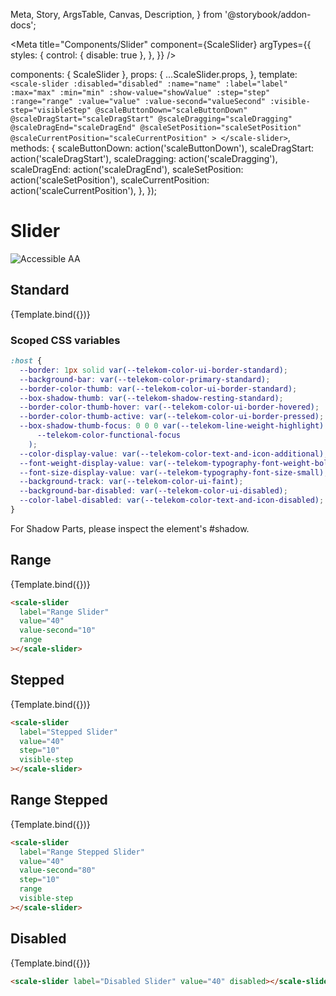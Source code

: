   Meta,
  Story,
  ArgsTable,
  Canvas,
  Description,
} from '@storybook/addon-docs';

<Meta
  title="Components/Slider"
  component={ScaleSlider}
  argTypes={{
    styles: {
      control: { disable: true },
    },
  }}
/>

  components: { ScaleSlider },
  props: {
    ...ScaleSlider.props,
  },
  template: `
    <scale-slider
        :disabled="disabled"
        :name="name"
        :label="label"
        :max="max"
        :min="min"
        :show-value="showValue"
        :step="step"
        :range="range"
        :value="value"
        :value-second="valueSecond"
        :visible-step="visibleStep"
        @scaleButtonDown="scaleButtonDown"
        @scaleDragStart="scaleDragStart"
        @scaleDragging="scaleDragging"
        @scaleDragEnd="scaleDragEnd"
        @scaleSetPosition="scaleSetPosition"
        @scaleCurrentPosition="scaleCurrentPosition"
        >
    </scale-slider>
    `,
  methods: {
    scaleButtonDown: action('scaleButtonDown'),
    scaleDragStart: action('scaleDragStart'),
    scaleDragging: action('scaleDragging'),
    scaleDragEnd: action('scaleDragEnd'),
    scaleSetPosition: action('scaleSetPosition'),
    scaleCurrentPosition: action('scaleCurrentPosition'),
  },
});

<div
  style={{
    display: 'inline-flex',
    alignItems: 'center',
    justifyContent: 'space-between',
    width: '100%',
  }}
>
  <h1>Slider</h1>
  <img src="assets/aa.png" alt="Accessible AA" />
</div>

## Standard

<Canvas withSource="none">
  <Story
    name="Standard"
    args={{
      label: 'Standard',
      value: 20,
    }}
  >
    {Template.bind({})}
  </Story>
</Canvas>

<ArgsTable story="Standard" />

### Scoped CSS variables

```css
:host {
  --border: 1px solid var(--telekom-color-ui-border-standard);
  --background-bar: var(--telekom-color-primary-standard);
  --border-color-thumb: var(--telekom-color-ui-border-standard);
  --box-shadow-thumb: var(--telekom-shadow-resting-standard);
  --border-color-thumb-hover: var(--telekom-color-ui-border-hovered);
  --border-color-thumb-active: var(--telekom-color-ui-border-pressed);
  --box-shadow-thumb-focus: 0 0 0 var(--telekom-line-weight-highlight) var(
      --telekom-color-functional-focus
    );
  --color-display-value: var(--telekom-color-text-and-icon-additional);
  --font-weight-display-value: var(--telekom-typography-font-weight-bold);
  --font-size-display-value: var(--telekom-typography-font-size-small);
  --background-track: var(--telekom-color-ui-faint);
  --background-bar-disabled: var(--telekom-color-ui-disabled);
  --color-label-disabled: var(--telekom-color-text-and-icon-disabled);
}
```

For Shadow Parts, please inspect the element's #shadow.

## Range

<Canvas withSource="none">
  <Story
    name="Range"
    args={{
      label: 'Range Slider',
      value: 40,
      valueSecond: 10,
      range: true,
    }}
  >
    {Template.bind({})}
  </Story>
</Canvas>

```html
<scale-slider
  label="Range Slider"
  value="40"
  value-second="10"
  range
></scale-slider>
```

## Stepped

<Canvas withSource="none">
  <Story
    name="Stepped"
    args={{
      label: 'Stepped Slider',
      value: 40,
      step: 10,
      visibleStep: true,
    }}
  >
    {Template.bind({})}
  </Story>
</Canvas>

```html
<scale-slider
  label="Stepped Slider"
  value="40"
  step="10"
  visible-step
></scale-slider>
```

## Range Stepped

<Canvas withSource="none">
  <Story
    name="Range Stepped"
    args={{
      label: 'Range Stepped Slider',
      value: 40,
      valueSecond: 80,
      step: 10,
      visibleStep: true,
      range: true,
    }}
  >
    {Template.bind({})}
  </Story>
</Canvas>

```html
<scale-slider
  label="Range Stepped Slider"
  value="40"
  value-second="80"
  step="10"
  range
  visible-step
></scale-slider>
```

## Disabled

<Canvas withSource="none">
  <Story
    name="Disabled"
    args={{
      label: 'Disabled Slider',
      value: 40,
      disabled: true,
    }}
  >
    {Template.bind({})}
  </Story>
</Canvas>

```html
<scale-slider label="Disabled Slider" value="40" disabled></scale-slider>
```
